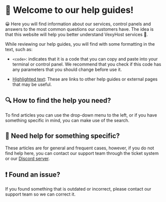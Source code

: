 
# 👋 Welcome to our help guides!

😀 Here you will find information about our services, control panels and answers to the most common questions our customers have. The idea is that this website will help you better understand VexyHost services 🙌.

While reviewing our help guides, you will find with some formatting in the text, such as:

- `<code>`: indicates that it is a code that you can copy and paste into your terminal or control panel. We recommend that you check if this code has any parameters that you should change before use it.

- [Highlighted text](): These are links to other help guides or external pages that may be useful.

## 🔍 How to find the help you need?
To find articles you can use the drop-down menu to the left, or if you have something specific in mind, you can make use of the search.

## 🤔 Need help for something specific?
These articles are for general and frequent cases, however, if you do not find help here, you can contact our support team through the ticket system or our [Discord server](https://discord.vexyhost.com/).

## ❗ Found an issue?
If you found something that is outdated or incorrect, please contact our support team so we can correct it.


